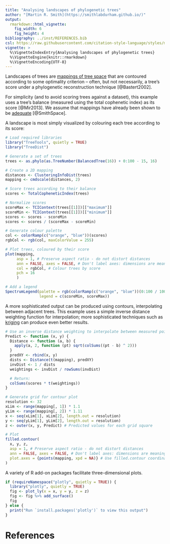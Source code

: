 ```yaml
---
title: "Analysing landscapes of phylogenetic trees"
author: "[Martin R. Smith](https://smithlabdurham.github.io/)"
output: 
  rmarkdown::html_vignette:
    fig_width: 6
    fig_height: 4
bibliography: ../inst/REFERENCES.bib
csl: https://raw.githubusercontent.com/citation-style-language/styles/master/apa-old-doi-prefix.csl
vignette: >
  %\VignetteIndexEntry{Analysing landscapes of phylogenetic trees}
  %\VignetteEngine{knitr::rmarkdown}
  %\VignetteEncoding{UTF-8}
---
```


Landscapes of trees are [mappings of tree space](treespace.html) that are
contoured according to some optimality criterion -- often, but not necessarily,
a tree's score under a phylogenetic reconstruction technique [@Bastert2002].

For simplicity (and to avoid scoring trees against a dataset), this example
uses a tree's balance (measured using the total cophenetic index) as its score
[@Mir2013].
We assume that mappings have already been shown to be [adequate](
treespace.html) [@SmithSpace].

A landscape is most simply visualized by colouring each tree according to its
score:

```r
# Load required libraries
library("TreeTools", quietly = TRUE)
library("TreeDist")

# Generate a set of trees
trees <- as.phylo(as.TreeNumber(BalancedTree(16)) + 0:100 - 15, 16)

# Create a 2D mapping
distances <- ClusteringInfoDist(trees)
mapping <- cmdscale(distances, 2)

# Score trees according to their balance
scores <- TotalCopheneticIndex(trees)

# Normalize scores
scoreMax <- TCIContext(trees[[1]])[["maximum"]]
scoreMin <- TCIContext(trees[[1]])[["minimum"]]
scores <- scores - scoreMin
scores <- scores / (scoreMax - scoreMin)

# Generate colour palette
col <- colorRamp(c("orange", "blue"))(scores)
rgbCol <- rgb(col, maxColorValue = 255)

# Plot trees, coloured by their score
plot(mapping,
     asp = 1, # Preserve aspect ratio - do not distort distances
     ann = FALSE, axes = FALSE, # Don't label axes: dimensions are meaningless
     col = rgbCol, # Colour trees by score
     pch = 16
     )

# Add a legend
SpectrumLegend(palette = rgb(colorRamp(c("orange", "blue"))(0:100 / 100) / 255),
               legend = c(scoreMin, scoreMax))
```

A more sophisticated output can be produced using contours, interpolating
between adjacent trees. This example uses a simple inverse distance weighting
function for interpolation; more sophisticated techniques such as
[kriging](https://desktop.arcgis.com/en/arcmap/10.3/tools/3d-analyst-toolbox/how-kriging-works.htm) can produce even better results.

```r
# Use an inverse distance weighting to interpolate between measured points
Predict <- function (x, y) {
  Distance <- function (a, b) {
    apply(a, 2, function (pt) sqrt(colSums((pt - b) ^ 2)))
  }
  predXY <- rbind(x, y)
  dists <- Distance(t(mapping), predXY)
  invDist <- 1 / dists
  weightings <- invDist / rowSums(invDist)

  # Return:
  colSums(scores * t(weightings))
}

# Generate grid for contour plot
resolution <- 32
xLim <- range(mapping[, 1]) * 1.1
yLim <- range(mapping[, 2]) * 1.11
x <- seq(xLim[1], xLim[2], length.out = resolution)
y <- seq(yLim[1], yLim[2], length.out = resolution)
z <- outer(x, y, Predict) # Predicted values for each grid square

# Plot
filled.contour(
  x, y, z,
  asp = 1, # Preserve aspect ratio - do not distort distances
  ann = FALSE, axes = FALSE, # Don't label axes: dimensions are meaningless
  plot.axes = {points(mapping, xpd = NA)} # Use filled.contour coordinates
)
```

A variety of R add-on packages facilitate three-dimensional plots.

```r
if (requireNamespace("plotly", quietly = TRUE)) {
  library("plotly", quietly = TRUE)
  fig <- plot_ly(x = x, y = y, z = z)
  fig <- fig %>% add_surface()
  fig
} else {
  print("Run `install.packages('plotly')` to view this output")
}
```

# References